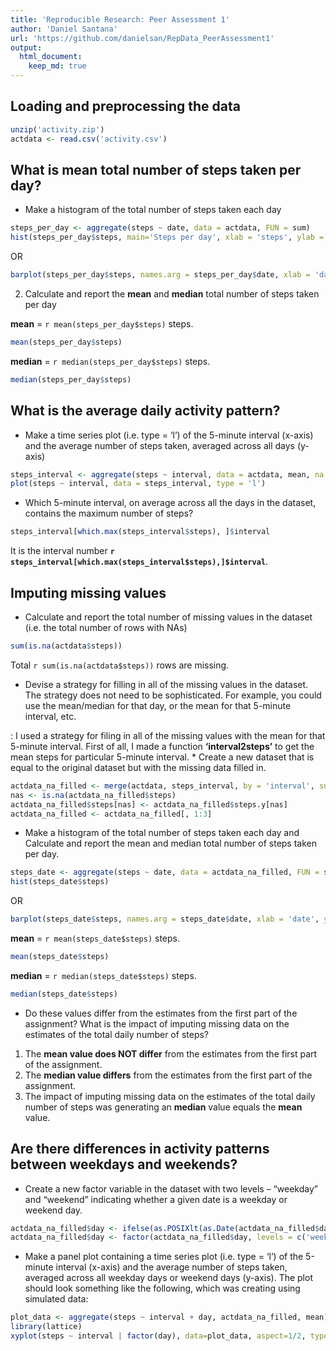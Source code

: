 ```yaml
---
title: 'Reproducible Research: Peer Assessment 1'
author: 'Daniel Santana'
url: 'https://github.com/danielsan/RepData_PeerAssessment1'
output: 
  html_document:
    keep_md: true
---
```



## Loading and preprocessing the data
```r
unzip('activity.zip')
actdata <- read.csv('activity.csv')
```

## What is mean total number of steps taken per day?
* Make a histogram of the total number of steps taken each day

```r
steps_per_day <- aggregate(steps ~ date, data = actdata, FUN = sum)
hist(steps_per_day$steps, main='Steps per day', xlab = 'steps', ylab = 'days')
```

OR

```r
barplot(steps_per_day$steps, names.arg = steps_per_day$date, xlab = 'days', ylab = 'steps')
```

2. Calculate and report the **mean** and **median** total number of
   steps taken per day


**mean**   = `r mean(steps_per_day$steps)` steps.
```r
mean(steps_per_day$steps)
```

**median** = `r median(steps_per_day$steps)` steps.
```r
median(steps_per_day$steps)
```

## What is the average daily activity pattern?
* Make a time series plot (i.e. type = 'l') of the 5-minute interval (x-axis) and the average number of steps taken, averaged across all days (y-axis)

```r
steps_interval <- aggregate(steps ~ interval, data = actdata, mean, na.rm = T)
plot(steps ~ interval, data = steps_interval, type = 'l')
```

* Which 5-minute interval, on average across all the days in the dataset, contains the maximum number of steps? 
```r
steps_interval[which.max(steps_interval$steps), ]$interval
```

It is the interval number **`r steps_interval[which.max(steps_interval$steps),]$interval`**.

## Imputing missing values
* Calculate and report the total number of missing values in the dataset (i.e. the total number of rows with NAs)
```r
sum(is.na(actdata$steps))
```
Total `r sum(is.na(actdata$steps))` rows are missing.

* Devise a strategy for filling in all of the missing values in the dataset. The strategy does not need to be sophisticated. For example, you could use the mean/median for that day, or the mean for that 5-minute interval, etc.

: I used a strategy for filing in all of the missing values with the mean for that 5-minute interval. First of all, I made a function **'interval2steps'** to get the mean steps for particular 5-minute interval. 
* Create a new dataset that is equal to the original dataset but with the missing data filled in.

```r
actdata_na_filled <- merge(actdata, steps_interval, by = 'interval', suffixes = c('', '.y'))
nas <- is.na(actdata_na_filled$steps)
actdata_na_filled$steps[nas] <- actdata_na_filled$steps.y[nas]
actdata_na_filled <- actdata_na_filled[, 1:3]
```

* Make a histogram of the total number of steps taken each day and Calculate and report the mean and median total number of steps taken per day. 
```r
steps_date <- aggregate(steps ~ date, data = actdata_na_filled, FUN = sum)
hist(steps_date$steps)
```
OR
```r
barplot(steps_date$steps, names.arg = steps_date$date, xlab = 'date', ylab = 'steps')
```


**mean** = `r mean(steps_date$steps)` steps.
```r
mean(steps_date$steps)
```

**median** = `r median(steps_date$steps)` steps.
```r
median(steps_date$steps)
```

* Do these values differ from the estimates from the first part of the assignment? What is the impact of imputing missing data on the estimates of the total daily number of steps?

1. The **mean value does NOT differ** from the estimates from the first part of the assignment. 
2. The **median value differs** from the estimates from the first part of the assignment.
3. The impact of imputing missing data on the estimates of the total daily number of steps was generating an **median** value equals the **mean** value.



## Are there differences in activity patterns between weekdays and weekends?
* Create a new factor variable in the dataset with two levels – “weekday” and “weekend” indicating whether a given date is a weekday or weekend day.
```r
actdata_na_filled$day <- ifelse(as.POSIXlt(as.Date(actdata_na_filled$date))$wday%%6==0, 'weekend', 'weekday')
actdata_na_filled$day <- factor(actdata_na_filled$day, levels = c('weekday','weekend'))
```


* Make a panel plot containing a time series plot (i.e. type = 'l') of the 5-minute interval (x-axis) and the average number of steps taken, averaged across all weekday days or weekend days (y-axis). The plot should look something like the following, which was creating using simulated data:
```r
plot_data <- aggregate(steps ~ interval + day, actdata_na_filled, mean)
library(lattice)
xyplot(steps ~ interval | factor(day), data=plot_data, aspect=1/2, type='l')

```
